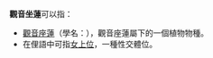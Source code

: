 '''觀音坐蓮'''可以指：
* [[觀音座蓮|觀音座蓮]]（學名：{{lang|la|''Angiopteris lygodiifolia''}}），觀音座蓮屬下的一個植物物種。
* 在俚語中可指[[女上位|女上位]]，一種性交體位。
{{Disambiguation|cat=四字消歧義}}